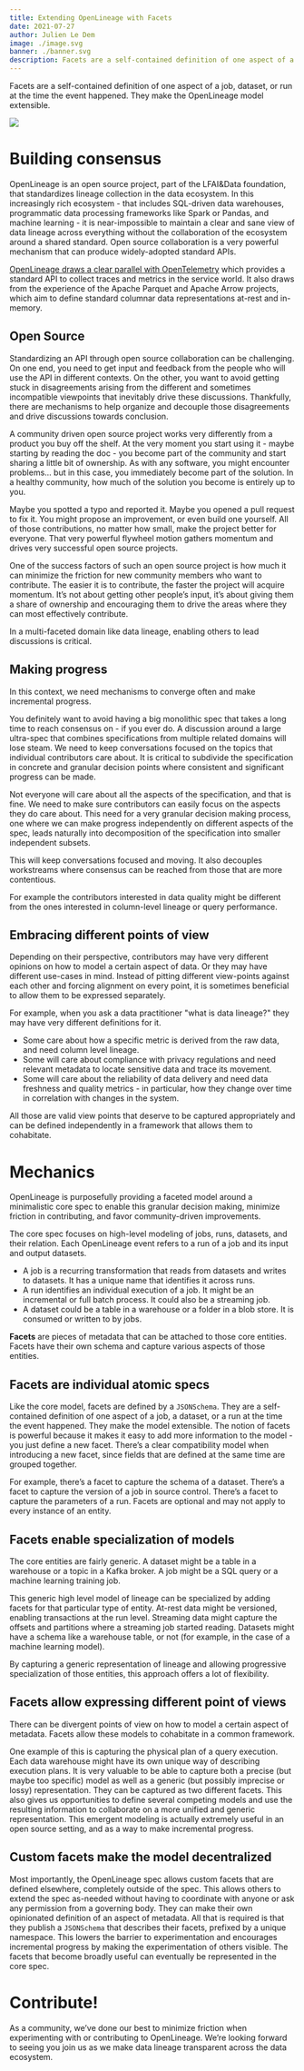 ```yaml
---
title: Extending OpenLineage with Facets
date: 2021-07-27
author: Julien Le Dem
image: ./image.svg
banner: ./banner.svg
description: Facets are a self-contained definition of one aspect of a job, dataset, or run at the time the event happened. They make the OpenLineage model extensible.
---
```

Facets are a self-contained definition of one aspect of a job, dataset, or run at the time the event happened. They make the OpenLineage model extensible.

![](./banner.svg#banner)

<!--truncate-->

# Building consensus

OpenLineage is an open source project, part of the LFAI&Data foundation, that standardizes lineage collection in the data ecosystem. In this increasingly rich ecosystem - that includes SQL-driven data warehouses, programmatic data processing frameworks like Spark or Pandas, and machine learning - it is near-impossible to maintain a clear and sane view of data lineage across everything without the collaboration of the ecosystem around a shared standard. Open source collaboration is a very powerful mechanism that can produce widely-adopted standard APIs.

[OpenLineage draws a clear parallel with OpenTelemetry](https://openlineage.io/blog/openlineage-takes-inspiration-from-opentelemetry/) which provides a standard API to collect traces and metrics in the service world. It also draws from the experience of the Apache Parquet and Apache Arrow projects, which aim to define standard columnar data representations at-rest and in-memory.

## Open Source
Standardizing an API through open source collaboration can be challenging. On one end, you need to get input and feedback from the people who will use the API in different contexts. On the other, you want to avoid getting stuck in disagreements arising from the different and sometimes incompatible viewpoints that inevitably drive these discussions. Thankfully, there are mechanisms to help organize and decouple those disagreements and drive discussions towards conclusion.

A community driven open source project works very differently from a product you buy off the shelf. At the very moment you start using it - maybe starting by reading the doc - you become part of the community and start sharing a little bit of ownership. As with any software, you might encounter problems... but in this case, you immediately become part of the solution. In a healthy community, how much of the solution you become is entirely up to you.

Maybe you spotted a typo and reported it. Maybe you opened a pull request to fix it. You might propose an improvement, or even build one yourself. All of those contributions, no matter how small, make the project better for everyone. That very powerful flywheel motion gathers momentum and drives very successful open source projects.

One of the success factors of such an open source project is how much it can minimize the friction for new community members who want to contribute. The easier it is to contribute, the faster the project will acquire momentum. It’s not about getting other people’s input, it’s about giving them a share of ownership and encouraging them to drive the areas where they can most effectively contribute.

In a multi-faceted domain like data lineage, enabling others to lead discussions is critical.

## Making progress
In this context, we need mechanisms to converge often and make incremental progress. 

You definitely want to avoid having a big monolithic spec that takes a long time to reach consensus on - if you ever do. A discussion around a large ultra-spec that combines specifications from multiple related domains will lose steam. We need to keep conversations focused on the topics that individual contributors care about. It is critical to subdivide the specification in concrete and granular decision points where consistent and significant progress can be made.

Not everyone will care about all the aspects of the specification, and that is fine. We need to make sure contributors can easily focus on the aspects they do care about. This need for a very granular decision making process, one where we can make progress independently on different aspects of the spec, leads naturally into decomposition of the specification into smaller independent subsets.

This will keep conversations focused and moving. It also decouples workstreams where consensus can be reached from those that are more contentious. 

For example the contributors interested in data quality might be different from the ones interested in column-level lineage or query performance.

## Embracing different points of view
Depending on their perspective, contributors may have very different opinions on how to model a certain aspect of data. Or they may have different use-cases in mind. Instead of pitting different view-points against each other and forcing alignment on every point, it is sometimes beneficial to allow them to be expressed separately. 

For example, when you ask a data practitioner "what is data lineage?" they may have very different definitions for it. 
- Some care about how a specific metric is derived from the raw data, and need column level lineage. 
- Some will care about compliance with privacy regulations and need relevant metadata to locate sensitive data and trace its movement.
- Some will care about the reliability of data delivery and need data freshness and quality metrics - in particular, how they change over time in correlation with changes in the system.

All those are valid view points that deserve to be captured appropriately and can be defined independently in a framework that allows them to cohabitate.

# Mechanics

OpenLineage is purposefully providing a faceted model around a minimalistic core spec to enable this granular decision making, minimize friction in contributing, and favor community-driven improvements.

The core spec focuses on high-level modeling of jobs, runs, datasets, and their relation. Each OpenLineage event refers to a run of a job and its input and output datasets.
- A job is a recurring transformation that reads from datasets and writes to datasets. It has a unique name that identifies it across runs.
- A run identifies an individual execution of a job. It might be an incremental or full batch process. It could also be a streaming job.
- A dataset could be a table in a warehouse or a folder in a blob store. It is consumed or written to by jobs.

**Facets** are pieces of metadata that can be attached to those core entities. Facets have their own schema and capture various aspects of those entities.

## Facets are individual atomic specs
Like the core model, facets are defined by a `JSONSchema`. They are a self-contained definition of one aspect of a job, a dataset, or a run at the time the event happened. They make the model extensible. The notion of facets is powerful because it makes it easy to add more information to the model - you just define a new facet. There’s a clear compatibility model when introducing a new facet, since fields that are defined at the same time are grouped together.

For example, there’s a facet to capture the schema of a dataset. There’s a facet to capture the version of a job in source control. There’s a facet to capture the parameters of a run. Facets are optional and may not apply to every instance of an entity.

## Facets enable specialization of models
The core entities are fairly generic. A dataset might be a table in a warehouse or a topic in a Kafka broker. A job might be a SQL query or a machine learning training job.

This generic high level model of lineage can be specialized by adding facets for that particular type of entity. At-rest data might be versioned, enabling transactions at the run level. Streaming data might capture the offsets and partitions where a streaming job started reading. Datasets might have a schema like a warehouse table, or not (for example, in the case of a machine learning model).

By capturing a generic representation of lineage and allowing progressive specialization of those entities, this approach offers a lot of flexibility. 

## Facets allow expressing different point of views
There can be divergent points of view on how to model a certain aspect of metadata. Facets allow these models to cohabitate in a common framework.

One example of this is capturing the physical plan of a query execution. Each data warehouse might have its own unique way of describing execution plans. It is very valuable to be able to capture both a precise (but maybe too specific) model as well as a generic (but possibly imprecise or lossy) representation. They can be captured as two different facets. This also gives us opportunities to define several competing models and use the resulting information to collaborate on a more unified and generic representation. This emergent modeling is actually extremely useful in an open source setting, and as a way to make incremental progress.

## Custom facets make the model decentralized
Most importantly, the OpenLineage spec allows custom facets that are defined elsewhere, completely outside of the spec. This allows others to extend the spec as-needed without having to coordinate with anyone or ask any permission from a governing body. They can make their own opinionated definition of an aspect of metadata. All that is required is that they publish a `JSONSchema` that describes their facets, prefixed by a unique namespace. This lowers the barrier to experimentation and encourages incremental progress by making the experimentation of others visible. The facets that become broadly useful can eventually be represented in the core spec.

# Contribute!
As a community, we’ve done our best to minimize friction when experimenting with or contributing to OpenLineage. We’re looking forward to seeing you join us as we make data lineage transparent across the data ecosystem.
